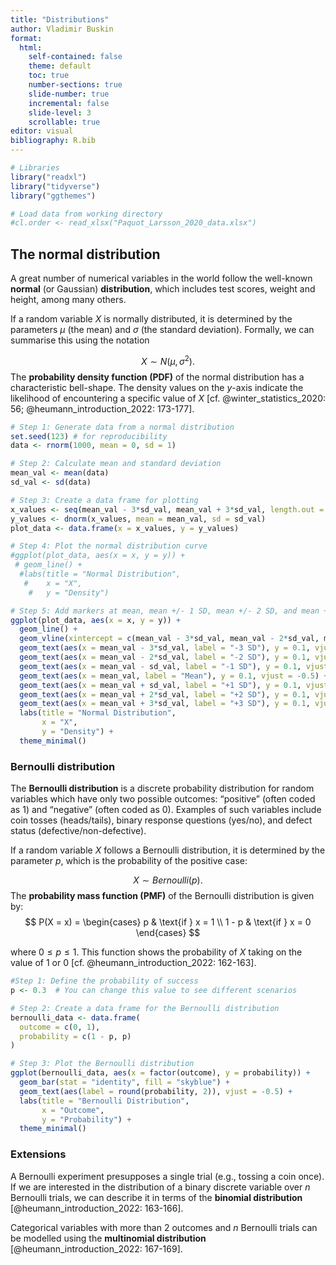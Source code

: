 ```yaml
---
title: "Distributions"
author: Vladimir Buskin
format:
  html:
    self-contained: false
    theme: default
    toc: true
    number-sections: true
    slide-number: true
    incremental: false
    slide-level: 3
    scrollable: true
editor: visual
bibliography: R.bib
---
```


```r

# Libraries
library("readxl")
library("tidyverse")
library("ggthemes")

# Load data from working directory
#cl.order <- read_xlsx("Paquot_Larsson_2020_data.xlsx")

```

## The normal distribution

A great number of numerical variables in the world follow the well-known
**normal** (or Gaussian) **distribution**, which includes test scores,
weight and height, among many others.

If a random variable $X$ is normally distributed, it is determined by
the parameters $\mu$ (the mean) and $\sigma$ (the standard deviation).
Formally, we can summarise this using the notation

$$ X \sim N(\mu, \sigma^2).$$ The **probability density function (PDF)**
of the normal distribution has a characteristic bell-shape. The density
values on the $y$-axis indicate the likelihood of encountering a
specific value of $X$ [cf. @winter_statistics_2020: 56;
@heumann_introduction_2022: 173-177].

```r

# Step 1: Generate data from a normal distribution
set.seed(123) # for reproducibility
data <- rnorm(1000, mean = 0, sd = 1)

# Step 2: Calculate mean and standard deviation
mean_val <- mean(data)
sd_val <- sd(data)

# Step 3: Create a data frame for plotting
x_values <- seq(mean_val - 3*sd_val, mean_val + 3*sd_val, length.out = 1000)
y_values <- dnorm(x_values, mean = mean_val, sd = sd_val)
plot_data <- data.frame(x = x_values, y = y_values)

# Step 4: Plot the normal distribution curve
#ggplot(plot_data, aes(x = x, y = y)) +
 # geom_line() +
  #labs(title = "Normal Distribution",
   #    x = "X",
    #   y = "Density")

# Step 5: Add markers at mean, mean +/- 1 SD, mean +/- 2 SD, and mean +/- 3 SD
ggplot(plot_data, aes(x = x, y = y)) +
  geom_line() +
  geom_vline(xintercept = c(mean_val - 3*sd_val, mean_val - 2*sd_val, mean_val - sd_val, mean_val, mean_val + sd_val, mean_val + 2*sd_val, mean_val + 3*sd_val), color = "darkgreen", linetype = "dashed") +
  geom_text(aes(x = mean_val - 3*sd_val, label = "-3 SD"), y = 0.1, vjust = -0.5) +
  geom_text(aes(x = mean_val - 2*sd_val, label = "-2 SD"), y = 0.1, vjust = -0.5) +
  geom_text(aes(x = mean_val - sd_val, label = "-1 SD"), y = 0.1, vjust = -0.5) +
  geom_text(aes(x = mean_val, label = "Mean"), y = 0.1, vjust = -0.5) +
  geom_text(aes(x = mean_val + sd_val, label = "+1 SD"), y = 0.1, vjust = -0.5) +
  geom_text(aes(x = mean_val + 2*sd_val, label = "+2 SD"), y = 0.1, vjust = -0.5) +
  geom_text(aes(x = mean_val + 3*sd_val, label = "+3 SD"), y = 0.1, vjust = -0.5) +
  labs(title = "Normal Distribution",
       x = "X",
       y = "Density") +
  theme_minimal()

```

### Bernoulli distribution

The **Bernoulli distribution** is a discrete probability distribution
for random variables which have only two possible outcomes: "positive"
(often coded as 1) and "negative" (often coded as 0). Examples of such
variables include coin tosses (heads/tails), binary response questions
(yes/no), and defect status (defective/non-defective).

If a random variable $X$ follows a Bernoulli distribution, it is
determined by the parameter $p$, which is the probability of the
positive case:

$$ X \sim Bernoulli(p).$$ The **probability mass function (PMF)** of the
Bernoulli distribution is given by: $$
P(X = x) = 
\begin{cases} 
p & \text{if } x = 1 \\
1 - p & \text{if } x = 0 
\end{cases}
$$

where $0 \leq p \leq 1$. This function shows the probability of $X$
taking on the value of 1 or 0 [cf. @heumann_introduction_2022: 162-163].

```r

#Step 1: Define the probability of success
p <- 0.3  # You can change this value to see different scenarios

# Step 2: Create a data frame for the Bernoulli distribution
bernoulli_data <- data.frame(
  outcome = c(0, 1),
  probability = c(1 - p, p)
)

# Step 3: Plot the Bernoulli distribution
ggplot(bernoulli_data, aes(x = factor(outcome), y = probability)) +
  geom_bar(stat = "identity", fill = "skyblue") +
  geom_text(aes(label = round(probability, 2)), vjust = -0.5) +
  labs(title = "Bernoulli Distribution",
       x = "Outcome",
       y = "Probability") +
  theme_minimal()

```

::: callout-note
### Extensions

A Bernoulli experiment presupposes a single trial (e.g., tossing a coin
once). If we are interested in the distribution of a binary discrete
variable over $n$ Bernoulli trials, we can describe it in terms of the
**binomial distribution** [@heumann_introduction_2022: 163-166].

Categorical variables with more than 2 outcomes and $n$ Bernoulli trials
can be modelled using the **multinomial distribution**
[@heumann_introduction_2022: 167-169].
:::
